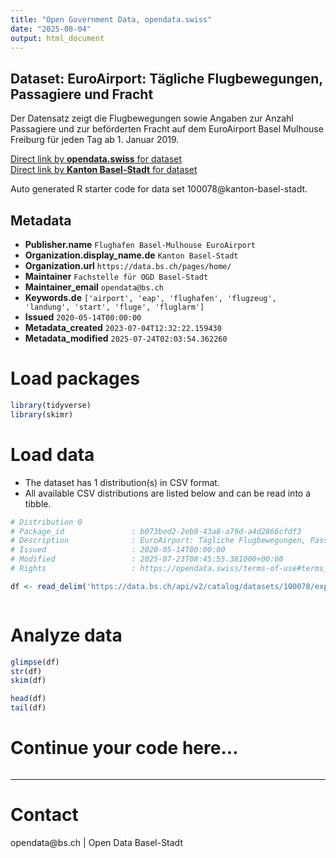 ```yaml
---
title: "Open Government Data, opendata.swiss"
date: "2025-08-04"
output: html_document
---
```


## Dataset: EuroAirport: Tägliche Flugbewegungen, Passagiere und Fracht

Der Datensatz zeigt die Flugbewegungen sowie Angaben zur Anzahl Passagiere und zur beförderten Fracht auf dem EuroAirport Basel Mulhouse Freiburg für jeden Tag ab 1. Januar 2019.

[Direct link by **opendata.swiss** for dataset](https://opendata.swiss/de/dataset/euroairport-tagliche-flugbewegungen-passagiere-und-fracht)<br>
[Direct link by **Kanton Basel-Stadt** for dataset](https://data.bs.ch/explore/dataset/100078/)

Auto generated R starter code for data set 100078@kanton-basel-stadt.

## Metadata

- **Publisher.name** `Flughafen Basel-Mulhouse EuroAirport`
- **Organization.display_name.de** `Kanton Basel-Stadt`
- **Organization.url** `https://data.bs.ch/pages/home/`
- **Maintainer** `Fachstelle für OGD Basel-Stadt`
- **Maintainer_email** `opendata@bs.ch`
- **Keywords.de** `['airport', 'eap', 'flughafen', 'flugzeug', 'landung', 'start', 'fluge', 'fluglarm']`
- **Issued** `2020-05-14T00:00:00`
- **Metadata_created** `2023-07-04T12:32:22.159430`
- **Metadata_modified** `2025-07-24T02:03:54.362260`


# Load packages

```r

library(tidyverse)
library(skimr)

```

# Load data

-   The dataset has 1 distribution(s) in CSV format.
-   All available CSV distributions are listed below and can be read into a tibble.

```r

# Distribution 0
# Package_id               : b073bed2-2eb0-43a8-a79d-a4d2866cfdf3
# Description              : EuroAirport: Tägliche Flugbewegungen, Passagiere und Fracht (csv)
# Issued                   : 2020-05-14T00:00:00
# Modified                 : 2025-07-23T08:45:55.381000+00:00
# Rights                   : https://opendata.swiss/terms-of-use#terms_by

df <- read_delim('https://data.bs.ch/api/v2/catalog/datasets/100078/exports/csv?use_labels=true')



```

# Analyze data

```r

glimpse(df)
str(df)
skim(df)

head(df)
tail(df)

```

# Continue your code here...

```r

```

------------------------------------------------------------------------

# Contact

opendata@bs.ch | Open Data Basel-Stadt
